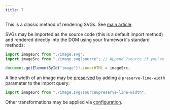 ```yaml
---
title: T
---
```


This is a classic method of rendering SVGs. See [main article](/guides/svg-loading-methods/#render-svgs-in-the-dom).

SVGs may be imported as the source code (this is a default import method) and rendered directly into the DOM using
your framework's standard methods:

```ts
import imageSrc from "./image.svg";
import imageSrc from "./image.svg?source"; // Append ?source if you've changed the default import method

document.getElementById("image")!.innerHTML = imageSrc;
```

A line width of an image may be [preserved](/guides/available-transformations/#preserve-line-width)
by adding a `preserve-line-width` parameter to the import query:

```ts
import imageSrc from "./image.svg?source&preserve-line-width";
```

Other transformations may be applied via [configuration](/loader-api-reference/interfaces/svgloaderoptions).
